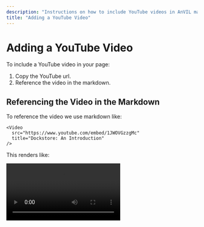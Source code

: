 ```yaml
---
description: "Instructions on how to include YouTube videos in AnVIL markdown."
title: "Adding a YouTube Video"
---
```


# Adding a YouTube Video

To include a YouTube video in your page:

1. Copy the YouTube url.
1. Reference the video in the markdown.

## Referencing the Video in the Markdown

To reference the video we use markdown like:

```
<Video
  src="https://www.youtube.com/embed/1JWOVGzzgMc"
  title="Dockstore: An Introduction"
/>
```

This renders like:

<Video
  src="https://www.youtube.com/embed/1JWOVGzzgMc"
  title="Dockstore: An Introduction"
/>
